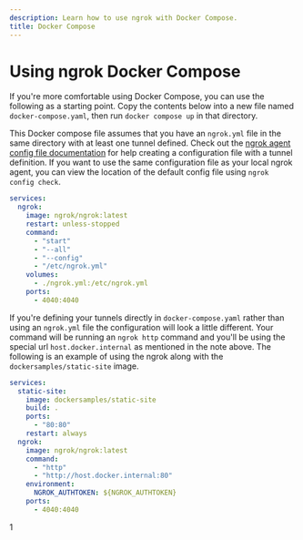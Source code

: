 ```yaml
---
description: Learn how to use ngrok with Docker Compose.
title: Docker Compose
---
```

# Using ngrok Docker Compose

If you're more comfortable using Docker Compose, you can use the following as a starting point. Copy the contents below into a new file named `docker-compose.yaml`, then run `docker compose up` in that directory.

This Docker compose file assumes that you have an `ngrok.yml` file in the same directory with at least one tunnel defined. Check out the [ngrok agent config file documentation](/agent/config/) for help creating a configuration file with a tunnel definition. If you want to use the same configuration file as your local ngrok agent, you can view the location of the default config file using `ngrok config check`.

```yaml
services:
  ngrok:
    image: ngrok/ngrok:latest
    restart: unless-stopped
    command:
      - "start"
      - "--all"
      - "--config"
      - "/etc/ngrok.yml"
    volumes:
      - ./ngrok.yml:/etc/ngrok.yml
    ports:
      - 4040:4040
```

If you're defining your tunnels directly in `docker-compose.yaml` rather than using an `ngrok.yml` file the configuration will look a little different. Your command will be running an `ngrok http` command and you'll be using the special url `host.docker.internal` as mentioned in the note above. The following is an example of using the ngrok along with the `dockersamples/static-site` image.

```yaml
services:
  static-site:
    image: dockersamples/static-site
    build: .
    ports:
      - "80:80"
    restart: always
  ngrok:
    image: ngrok/ngrok:latest
    command:
      - "http"
      - "http://host.docker.internal:80"
    environment:
      NGROK_AUTHTOKEN: ${NGROK_AUTHTOKEN}
    ports:
      - 4040:4040
```

1
